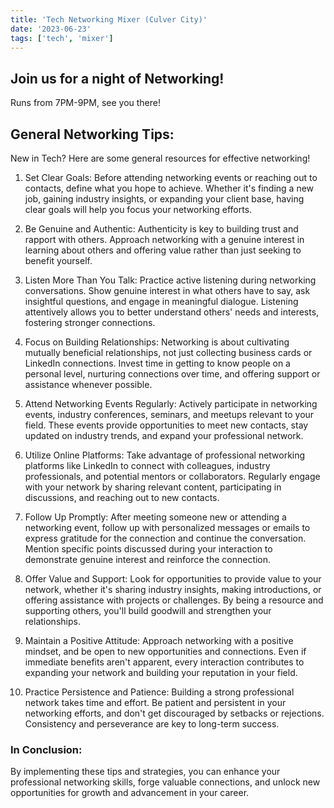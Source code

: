 ```yaml
---
title: 'Tech Networking Mixer (Culver City)'
date: '2023-06-23'
tags: ['tech', 'mixer']
---
```

## Join us for a night of Networking!
Runs from 7PM-9PM, see you there!

<CustomImage src="https://raw.githubusercontent.com/ehawyeehaw/nublogposts/main/images/TechBohemien.png" alt="Founder" />

## General Networking Tips:

New in Tech? Here are some general resources for effective networking!

1. Set Clear Goals: Before attending networking events or reaching out to contacts, define what you hope to achieve. Whether it's finding a new job, gaining industry insights, or expanding your client base, having clear goals will help you focus your networking efforts.

2. Be Genuine and Authentic: Authenticity is key to building trust and rapport with others. Approach networking with a genuine interest in learning about others and offering value rather than just seeking to benefit yourself.

3. Listen More Than You Talk: Practice active listening during networking conversations. Show genuine interest in what others have to say, ask insightful questions, and engage in meaningful dialogue. Listening attentively allows you to better understand others' needs and interests, fostering stronger connections.

4. Focus on Building Relationships: Networking is about cultivating mutually beneficial relationships, not just collecting business cards or LinkedIn connections. Invest time in getting to know people on a personal level, nurturing connections over time, and offering support or assistance whenever possible.

5. Attend Networking Events Regularly: Actively participate in networking events, industry conferences, seminars, and meetups relevant to your field. These events provide opportunities to meet new contacts, stay updated on industry trends, and expand your professional network.

6. Utilize Online Platforms: Take advantage of professional networking platforms like LinkedIn to connect with colleagues, industry professionals, and potential mentors or collaborators. Regularly engage with your network by sharing relevant content, participating in discussions, and reaching out to new contacts.

7. Follow Up Promptly: After meeting someone new or attending a networking event, follow up with personalized messages or emails to express gratitude for the connection and continue the conversation. Mention specific points discussed during your interaction to demonstrate genuine interest and reinforce the connection.

8. Offer Value and Support: Look for opportunities to provide value to your network, whether it's sharing industry insights, making introductions, or offering assistance with projects or challenges. By being a resource and supporting others, you'll build goodwill and strengthen your relationships.

9. Maintain a Positive Attitude: Approach networking with a positive mindset, and be open to new opportunities and connections. Even if immediate benefits aren't apparent, every interaction contributes to expanding your network and building your reputation in your field.

10. Practice Persistence and Patience: Building a strong professional network takes time and effort. Be patient and persistent in your networking efforts, and don't get discouraged by setbacks or rejections. Consistency and perseverance are key to long-term success.

### In Conclusion:

By implementing these tips and strategies, you can enhance your professional networking skills, forge valuable connections, and unlock new opportunities for growth and advancement in your career.


